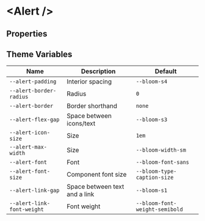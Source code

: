 
# &lt;Alert /&gt;

## Properties

<ArgsTable of={Alert} />

## Theme Variables

| Name                       | Description                   | Default                        |
| -------------------------- | ----------------------------- | ------------------------------ |
| `--alert-padding`          | Interior spacing              | `--bloom-s4`                   |
| `--alert-border-radius`    | Radius                        | `0`                            |
| `--alert-border`           | Border shorthand              | `none`                         |
| `--alert-flex-gap`         | Space between icons/text      | `--bloom-s3`                   |
| `--alert-icon-size`        | Size                          | `1em`                          |
| `--alert-max-width`        | Size                          | `--bloom-width-sm`             |
| `--alert-font`             | Font                          | `--bloom-font-sans`            |
| `--alert-font-size`        | Component font size           | `--bloom-type-caption-size`         |
| `--alert-link-gap`         | Space between text and a link | `--bloom-s1`                   |
| `--alert-link-font-weight` | Font weight                   | `--bloom-font-weight-semibold` |
